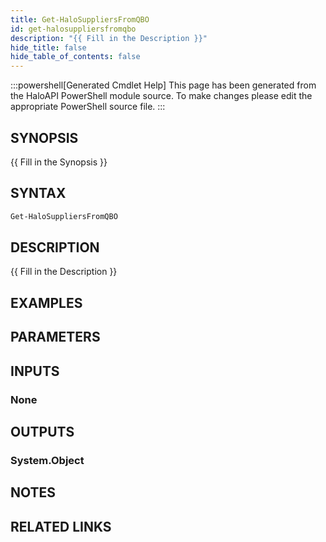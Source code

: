 ```yaml
---
title: Get-HaloSuppliersFromQBO
id: get-halosuppliersfromqbo
description: "{{ Fill in the Description }}"
hide_title: false
hide_table_of_contents: false
---
```


:::powershell[Generated Cmdlet Help]
This page has been generated from the HaloAPI PowerShell module source. To make changes please edit the appropriate PowerShell source file.
:::

## SYNOPSIS

{{ Fill in the Synopsis }}

## SYNTAX

```powershell
Get-HaloSuppliersFromQBO
```

## DESCRIPTION

{{ Fill in the Description }}

## EXAMPLES

## PARAMETERS

## INPUTS


### None

## OUTPUTS

### System.Object

## NOTES

## RELATED LINKS
